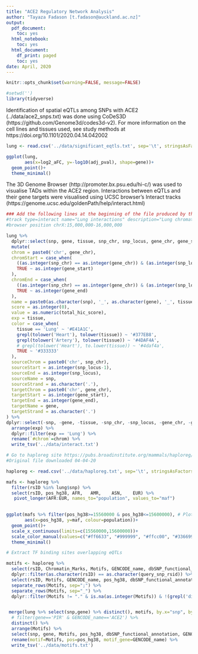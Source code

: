 ```yaml
---
title: "ACE2 Regulatory Network Analysis"
author: "Tayaza Fadason [t.fadason@auckland.ac.nz]"
output:
  pdf_document:
    toc: yes
  html_notebook:
    toc: yes
  html_document:
    df_print: paged
    toc: yes
date: April, 2020
---
```



```r
knitr::opts_chunk$set(warning=FALSE, message=FALSE)

```

```r
#setwd('')
library(tidyverse)
```


Identification of spatial eQTLs among SNPs with ACE2 (../data/ace2_snps.txt) was done using CoDeS3D (https://github.com/Genome3d/codes3d-v2). For more information on the cell lines and tissues used, see study methods at https://doi.org/10.1101/2020.04.14.042002
```r
lung <- read.csv('../data/significant_eqtls.txt', sep='\t', stringsAsFactors =F)

ggplot(lung, 
       aes(x=log2_aFC, y=-log10(adj_pval), shape=gene))+
  geom_point()+
  theme_minimal()
```



The 3D Genome Browser (http://promoter.bx.psu.edu/hi-c/) was used to visualise TADs within the ACE2 region. Interactions between eQTLs and their gene targets were visualised using UCSC browser's Interact tracks (https://genome.ucsc.edu/goldenPath/help/interact.html)

```r
### Add the following lines at the beginning of the file produced by this chunk
#track type=interact name="Lung interactions" description="Lung chromatin interactions" useScore=on maxHeightPixels=200:100:50 interactDirectional=true visibility=full
#browser position chrX:15,000,000-16,000,000

lung %>% 
  dplyr::select(snp, gene, tissue, snp_chr, snp_locus, gene_chr, gene_start, gene_end, total_hic_score) %>% 
  mutate(
  chrom = paste0('chr', gene_chr),
  chromStart = case_when(
    ((as.integer(snp_chr) == as.integer(gene_chr)) & (as.integer(snp_locus)-1 < as.integer(gene_start))) ~ as.integer(snp_locus-1),
    TRUE ~ as.integer(gene_start)
  ),
  chromEnd = case_when(
    ((as.integer(snp_chr) == as.integer(gene_chr)) & (as.integer(snp_locus) > as.integer(gene_start))) ~ as.integer(snp_locus),
    TRUE ~ as.integer(gene_end)
  ),
  name = paste0(as.character(snp), '_', as.character(gene), '_', tissue),
  score = as.integer(0),
  value = as.numeric(total_hic_score),
  exp = tissue,
  color = case_when(
    tissue == 'Lung' ~ '#E41A1C',
    grepl(tolower('Heart'), tolower(tissue)) ~ '#377EB8',
    grepl(tolower('Artery'), tolower(tissue)) ~ '#4DAF4A',
    # grepl(tolower('Heart'), to.lower(tissue)) ~ '#4daf4a',
    TRUE ~ '#333333'
  ),
  sourceChrom = paste0('chr', snp_chr),
  sourceStart = as.integer(snp_locus-1),
  sourceEnd = as.integer(snp_locus),
  sourceName = snp,
  sourceStrand = as.character('.'),
  targetChrom = paste0('chr', gene_chr),
  targetStart = as.integer(gene_start),
  targetEnd = as.integer(gene_end),
  targetName = gene,
  targetStrand = as.character('.')
) %>% 
dplyr::select(-snp, -gene, -tissue, -snp_chr, -snp_locus, -gene_chr, -gene_start, -gene_end, -total_hic_score) %>% 
  arrange(exp) %>% 
  dplyr::filter(exp == 'Lung') %>% 
  rename(`#chrom`=chrom) %>% 
  write_tsv('../data/interact.txt')
```


```r
# Go to haploreg site https://pubs.broadinstitute.org/mammals/haploreg/haploreg.php, load SNP list, select 'Text' as the output format in "set options", run query, save results in the data directory as haploreg.txt.
#Original file downloaded 04-04-20

haploreg <- read.csv('../data/haploreg.txt', sep='\t', stringsAsFactors =F)

mafs <- haploreg %>% 
  filter(rsID %in% lung$snp) %>% 
  select(rsID, pos_hg38, AFR,	AMR,	ASN,	EUR) %>% 
   pivot_longer(AFR:EUR, names_to="population", values_to="maf")
  

ggplot(mafs %>% filter(pos_hg38>=15560000 & pos_hg38<=15600000), # Plot only eQTLs within the ACE2 gene
       aes(x=pos_hg38, y=maf, colour=population))+
  geom_point()+
  scale_x_continuous(limits=c(15560000,15600000))+ 
  scale_color_manual(values=c("#ff6633", "#999999", "#ffcc00", "#336699"))+
  theme_minimal()
```


```r
# Extract TF binding sites overlapping eQTLs

motifs <- haploreg %>% 
  select(rsID, Chromatin_Marks, Motifs, GENCODE_name, dbSNP_functional_annotation, query_snp_rsid, pos_hg38, gwas) %>% 
  dplyr::filter(as.character(rsID) == as.character(query_snp_rsid)) %>% 
  select(rsID, Motifs, GENCODE_name, pos_hg38, dbSNP_functional_annotation) %>% 
  separate_rows(Motifs, sep=";") %>% 
  separate_rows(Motifs, sep="_") %>% 
  dplyr::filter(Motifs != "." & is.na(as.integer(Motifs)) & !(grepl('disc', Motifs)) & !(grepl('known', Motifs))) 


 merge(lung %>% select(snp,gene) %>% distinct(), motifs, by.x="snp", by.y="rsID") %>% 
  # filter(gene=='PIR' & GENCODE_name=='ACE2') %>% 
  distinct() %>% 
  arrange(Motifs) %>% 
  select(snp, gene, Motifs, pos_hg38, dbSNP_functional_annotation, GENCODE_name) %>% 
  rename(motif=Motifs, pos=pos_hg38, motif_gene=GENCODE_name) %>% 
  write_tsv('../data/motifs.txt')
```

